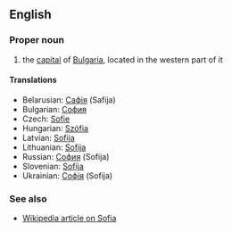 ==English==

===Proper noun===

# the [[capital]] of [[Bulgaria]], located in the western part of it

====Translations====

*Belarusian: [[Сафія]] (Safija)
*Bulgarian: [[София]]
*Czech: [[Sofie]]
*Hungarian: [[Szófia]]
*Latvian: [[Sofija]]
*Lithuanian: [[Sofija]]
*Russian: [[София]] (Sofija)
*Slovenian: [[Sofija]]
*Ukrainian: [[Софія]] (Sofija)

===See also===

*[[en:Sofia|Wikipedia article on Sofia]]